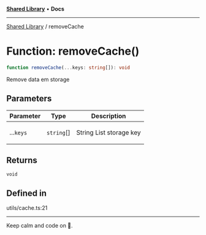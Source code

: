 
<Meta title="Libs/Shared/functions/removeCache" />



[**Shared Library**](/?path=/docs/libs-shared-overview--page) • **Docs**

***

[Shared Library](/?path=/docs/libs-shared-overview--page) / removeCache

# Function: removeCache()

```ts
function removeCache(...keys: string[]): void
```

Remove data em storage

## Parameters

<table>
<thead>
<tr>
<th>Parameter</th>
<th>Type</th>
<th>Description</th>
</tr>
</thead>
<tbody>
<tr>
<td>

...`keys`

</td>
<td>

`string`[]

</td>
<td>

String List storage key

</td>
</tr>
</tbody>
</table>

## Returns

`void`

## Defined in

utils/cache.ts:21


***

Keep calm and code on 🤘.